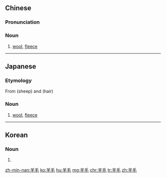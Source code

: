 ==Chinese==
{{zh-forms}}

===Pronunciation===
{{zh-pron
|m=yángmáo
|c=joeng4 mou4
|h=pfs=yòng-mô
|mn=qz,tw,xm:iûⁿ-mn̂g/zz:iôⁿ-mô͘
|cat=n
}}

===Noun===
{{zh-noun}}

# [[wool]], [[fleece]]

----

==Japanese==
{{ja-kanjitab|よう|もう|yomi=on}}

===Etymology===
From {{m|ja|羊|sc=Jpan}} (sheep) and {{m|ja|毛|sc=Jpan}} (hair)

===Noun===
{{ja-noun|ようもう}}

# [[wool]], [[fleece]]
#: {{ja-usex|'''羊毛'''を刈る。|'''ようもう''' を かる。|I'll shear some sheep.}}

----

==Korean==
{{ko-hanjatab}}

===Noun===
{{ko-noun|hj|hangeul=양모}}

# {{hanja form of|양모|[[wool]], [[fleece]]}}

[[zh-min-nan:羊毛]]
[[ko:羊毛]]
[[hu:羊毛]]
[[mg:羊毛]]
[[chr:羊毛]]
[[tr:羊毛]]
[[zh:羊毛]]